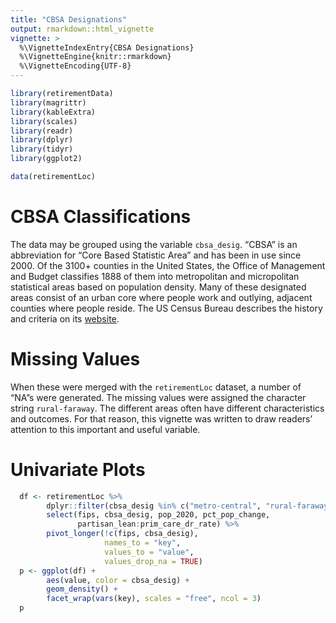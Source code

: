 ```yaml
---
title: "CBSA Designations"
output: rmarkdown::html_vignette
vignette: >
  %\VignetteIndexEntry{CBSA Designations}
  %\VignetteEngine{knitr::rmarkdown}
  %\VignetteEncoding{UTF-8}
---
```


```r
library(retirementData)
library(magrittr)
library(kableExtra)
library(scales)
library(readr)
library(dplyr)
library(tidyr)
library(ggplot2)
```

```r
data(retirementLoc)
```

# CBSA Classifications

The data may be grouped  using the variable `cbsa_desig`.   "CBSA" is an abbreviation for "Core Based Statistic Area" and has been in use since 2000.  Of the 3100+ counties in the United States, the Office of Management and Budget classifies 1888 of them into metropolitan and micropolitan statistical areas based on population density.  Many of these designated areas consist of an urban core where people work and outlying, adjacent counties where people reside.  The US Census Bureau describes the history and criteria on its [website](https://www.census.gov/programs-surveys/metro-micro/about.html).

# Missing Values

When these were merged with the `retirementLoc` dataset, a number of "NA"s were generated.  The missing values were assigned the character string `rural-faraway`.  The different areas often have different characteristics and outcomes.  For that reason, this vignette was written to draw readers' attention to this important and useful variable.

# Univariate Plots

```r
  df <- retirementLoc %>% 
        dplyr::filter(cbsa_desig %in% c("metro-central", "rural-faraway")) %>% 
        select(fips, cbsa_desig, pop_2020, pct_pop_change, 
               partisan_lean:prim_care_dr_rate) %>% 
        pivot_longer(!c(fips, cbsa_desig), 
                     names_to = "key", 
                     values_to = "value",
                     values_drop_na = TRUE)
  p <- ggplot(df) +
        aes(value, color = cbsa_desig) +
        geom_density() +
        facet_wrap(vars(key), scales = "free", ncol = 3)
  p
```

